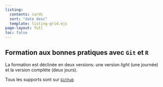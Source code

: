 ```yaml
---
listing:
  contents: cards
  sort: "date desc"
  template: listing-grid.ejs
page-layout: full
toc: false
---
```


## Formation aux bonnes pratiques avec `Git` et `R`

La formation est déclinée en deux versions: une version _light_ (une journée) et la version complète (deux jours).

Tous les supports sont sur [`Github`](https://github.com/InseeFrLab/formation-bonnes-pratiques-git-R)
<br>
<br>


